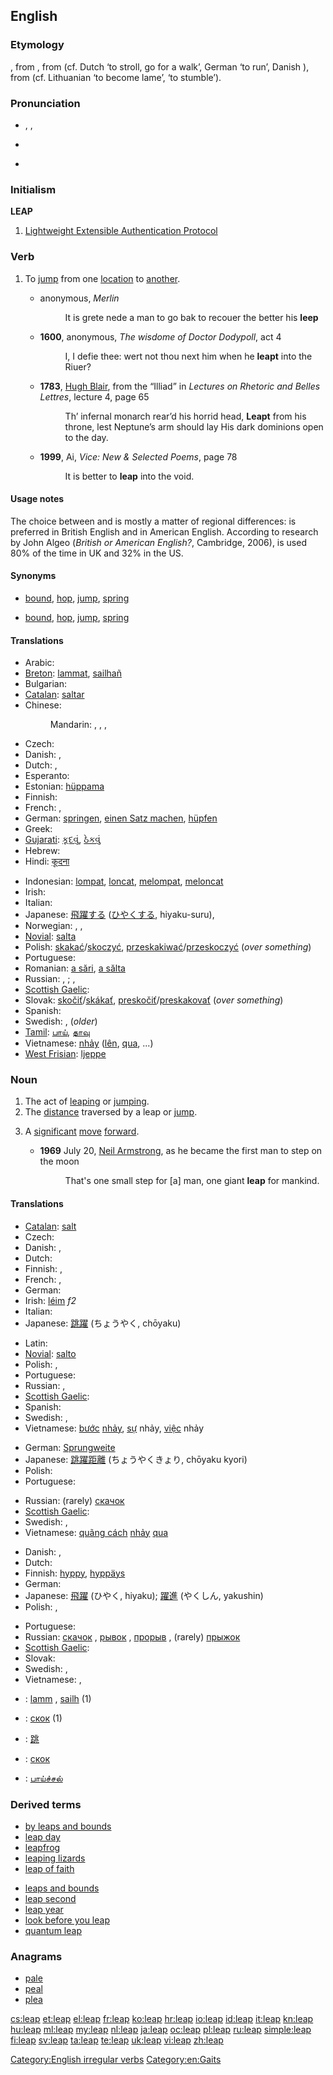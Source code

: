{{wikipedia|dab=leap}}
==English==

===Etymology===
{{etyl|enm}} {{term|lepen|lang=enm}}, from {{etyl|ang}} {{term|hleapan|hlēapan}}, from {{proto|Germanic|hlaupanan}} (cf. Dutch {{term|lopen|lang=nl}} ‘to stroll, go for a walk’, German {{term|laufen|lang=de}} ‘to run’, Danish {{term|løbe}}), from {{proto|Indo-European}} (cf. Lithuanian {{term|šlùbti|lang=lt}} ‘to become lame’, {{term|klùbti|lang=lt}} ‘to stumble’).

===Pronunciation===
* {{enPR|lēp}}, {{IPA|/liːp/}}, {{SAMPA|/li:p/}}
* {{audio|en-us-leap.ogg|Audio (US)}}

* {{rhymes|iːp}}

===Initialism===
'''LEAP'''

# [[w:Lightweight Extensible Authentication Protocol|Lightweight Extensible Authentication Protocol]]

===Verb===
{{en-verb|leaps|leaping|'''[[leaped]]''', '''[[leapt]]''', or archaically '''[[lept]]''' or '''[[lope]]'''|'''[[leaped]]''', '''[[leapt]]''', or archaically '''[[lopen]]'''}}

# {{intransitive}} To [[jump]] from one [[location]] to [[another]].
#* {{circa|1450}} anonymous, ''Merlin''
#*: It is grete nede a man to go bak to recouer the better his '''leep'''
#* '''1600''', anonymous, ''The wisdome of Doctor Dodypoll'', act 4
#*: I, I defie thee: wert not thou next him when he '''leapt''' into the Riuer?
#* '''1783''', [[w:Hugh Blair|Hugh Blair]], from the “Illiad” in ''Lectures on Rhetoric and Belles Lettres'', lecture 4, page 65
#*: Th’ infernal monarch rear’d his horrid head, '''Leapt''' from his throne, lest Neptune’s arm should lay His dark dominions open to the day.
#* '''1999''', Ai, ''Vice: New & Selected Poems'', page 78
#*: It is better to '''leap''' into the void.

====Usage notes====
The choice between {{term|leapt}} and {{term|leaped}} is mostly a matter of regional differences: {{term|leapt}} is preferred in British English and {{term|leaped}} in American English. According to research by John Algeo (''British or American English?'', Cambridge, 2006), {{term|leapt}} is used 80% of the time in UK and 32% in the US.

====Synonyms====
* {{sense|jump from one location to another}} [[bound]], [[hop]], [[jump]], [[spring]]
* {{sense|jump upwards}} [[bound]], [[hop]], [[jump]], [[spring]]

====Translations====
{{trans-top|to jump from one location to another}}
* Arabic: {{t|ar|وثب|tr=wathaba}}
* [[Breton]]: [[lammat]], [[sailhañ]]
* Bulgarian: {{t+|bg|скачам}}
* [[Catalan]]: [[saltar]]
* Chinese:
*: Mandarin: {{t-|cmn|跳躍|sc=Hani}},  {{t-|cmn|跳跃|tr=tiàoyuè|sc=Hani}},  {{t|cmn|飛躍|sc=Hani}},  {{t|cmn|飞跃|tr=fēiyuè|sc=Hani}}
* Czech: {{t|cs|přeskočit}}
* Danish: {{t-|da|springe}}, {{t+|da|hoppe}}
* Dutch: {{t+|nl|springen}}, {{t+|nl|wippen}}
* Esperanto: {{t-|eo|eksalti|xs=Esperanto}}
* Estonian: [[hüppama]]
* Finnish: {{t+|fi|loikata}}
* French: {{t+|fr|sauter}}, {{t+|fr|bondir}}
* German: [[springen]], [[einen Satz machen]], [[hüpfen]]
* Greek: {{t+|el|πάλλομαι}}
* [[Gujarati]]: [[કૂદવું]], [[ઠેકવું]]
* Hebrew: {{t-|he|קפץ}}
* Hindi: [[कूदना]]
{{trans-mid}}
* Indonesian: [[lompat]], [[loncat]], [[lompat|melompat]], [[loncat|meloncat]]
* Irish: {{t-|ga|léim|xs=Irish}}
* Italian: {{t+|it|saltare}}
* Japanese: [[飛躍]]する ([[ひやく]]する, hiyaku-suru),  {{t-|ja|跳躍する|tr=chōyaku-suru}}
* Norwegian: {{t-|no|sprang}}, {{t-|no|hopp}}, {{t+|no|hoppe}}
* [[Novial]]: [[salta]]
* Polish: [[skakać]]/[[skoczyć]], [[przeskakiwać]]/[[przeskoczyć]] (''over something'')
* Portuguese: {{t+|pt|saltar}}
* Romanian: [[a sări]], [[a sălta]]
* Russian: {{t+|ru|скакать|tr=skakát'}} {{impf}}, {{t|ru|скакнуть|tr=skaknút'}} {{pf.}}; {{t+|ru|прыгать|sc=Cyrl|tr=prýgat'}} {{impf}}, {{t|ru|прыгнуть|sc=Cyrl|tr=prýgnut'}} {{pf.}}
* [[Scottish Gaelic]]: {{t-|gd|leum|xs=Scottish Gaelic}}
* Slovak: [[skočiť]]/[[skákať]], [[preskočiť]]/[[preskakovať]] (''over something'')
* Spanish: {{t+|es|saltar}}
* Swedish: {{t|sv|hoppa}}, {{t|sv|springa}} (''older'')
* [[Tamil]]: [[பாய்]], [[தாவு]]
* Vietnamese: [[nhảy]] ([[lên]], [[qua]], ...)
* [[West Frisian]]: [[ljeppe]]
{{trans-bottom}}

===Noun===
{{en-noun}}

# The act of [[leaping]] or [[jumping]].
# The [[distance]] traversed by a leap or [[jump]].
# {{figuratively}} A [[significant]] [[move]] [[forward]].
#* '''1969''' July 20, [[w:Neil Armstrong|Neil Armstrong]], as he became the first man to step on the moon
#*: That's one small step for [a] man, one giant '''leap''' for mankind.

====Translations====
{{trans-top|the act of leaping}}
* [[Catalan]]: [[salt]]
* Czech: {{t|cs|skok|m}}
* Danish: {{t-|da|spring|n}}, {{t-|da|hop|n}}
* Dutch: {{t-|nl|sprong|m}}
* Finnish: {{t-|fi|hyppy}}, {{t-|fi|loikka}}
* French: {{t+|fr|saut|m}}, {{t+|fr|bond|m}}
* German: {{t+|de|Sprung|m}}
* Irish: [[léim]] ''f2''
* Italian: {{t+|it|salto|m}}
* Japanese: [[跳躍]] (ちょうやく, chōyaku)
{{trans-mid}}
* Latin: {{t+|la|saltus|m}}
* [[Novial]]: [[salto]]
* Polish: {{t+|pl|skok|m}}, {{t+|pl|sus|m}}
* Portuguese: {{t+|pt|salto|m}}
* Russian: {{t+|ru|скачок|m}}, {{t+|ru|прыжок|m}}
* [[Scottish Gaelic]]: {{t-|gd|leum|m|xs=Scottish Gaelic}}
* Spanish: {{t+|es|salto|m}}
* Swedish: {{t|sv|hopp|n}}, {{t|sv|språng|n}}
* Vietnamese: [[bước]] [[nhảy]], [[sự]] nhảy, [[việc]] nhảy
{{trans-bottom}}

{{trans-top|distance traversed by a leap}}
* German: [[Sprungweite]] {{f}}
* Japanese: [[跳躍距離]] (ちょうやくきょり, chōyaku kyori)
* Polish: {{t+|pl|skok|m}}
* Portuguese: {{t+|pt|salto|m}}
{{trans-mid}}
* Russian: (rarely) [[скачок]] {{m}}
* [[Scottish Gaelic]]: {{t-|gd|leum|m|xs=Scottish Gaelic}}
* Swedish: {{t|sv|hopplängd|c}}, {{t|sv|språnglängd|c}}
* Vietnamese: [[quãng cách]] [[nhảy]] [[qua]]
{{trans-bottom}}

{{trans-top|significant move forward}}
* Danish: {{t-|da|spring|n}}, {{t-|da|hop|n}}
* Dutch: {{t-|nl|sprong|m}}
* Finnish: [[hyppy]], [[hyppäys]]
* German: {{t+|de|Sprung|m}}
* Japanese: [[飛躍]] (ひやく, hiyaku); [[躍進]] (やくしん, yakushin)
* Polish: {{t+|pl|krok|m}}, {{t+|pl|skok|m}}
{{trans-mid}}
* Portuguese: {{t+|pt|salto|m}}
* Russian: [[скачок]] {{m}}, [[рывок]] {{m}}, [[прорыв]] {{m}}, (rarely) [[прыжок]] {{m}}
* [[Scottish Gaelic]]: {{t-|gd|leum|m|xs=Scottish Gaelic}}
* Slovak: {{t|sk|skok|m}}
* Swedish: {{t|sv|hopp|n}}, {{t|sv|språng|n}}
* Vietnamese: {{t+|vi|thành tích|xs=Vietnamese}}, {{t+|vi|tiến bộ|xs=Vietnamese}}
{{trans-bottom}}

{{checktrans}}

* {{ttbc|br}}: [[lamm]] {{m}}, [[sailh]] {{m}} (1)
* {{ttbc|bg}}: [[скок]] {{m}} (1)
* {{ttbc|zh}}: [[跳]]
* {{ttbc|mk}}: [[скок]]
* {{ttbc|ta}}: [[பாய்ச்சல்]]

===Derived terms===
{{top2}}
* [[by leaps and bounds]]
* [[leap day]]
* [[leapfrog]]
* [[leaping lizards]]
* [[leap of faith]]
{{mid2}}
* [[leaps and bounds]]
* [[leap second]]
* [[leap year]]
* [[look before you leap]]
* [[quantum leap]]
{{bottom}}

===Anagrams===
* [[pale#English|pale]]
* [[peal#English|peal]]
* [[plea#English|plea]]

[[Category:English irregular verbs]]
[[Category:en:Gaits]]

[[cs:leap]]
[[et:leap]]
[[el:leap]]
[[fr:leap]]
[[ko:leap]]
[[hr:leap]]
[[io:leap]]
[[id:leap]]
[[it:leap]]
[[kn:leap]]
[[hu:leap]]
[[ml:leap]]
[[my:leap]]
[[nl:leap]]
[[ja:leap]]
[[oc:leap]]
[[pl:leap]]
[[ru:leap]]
[[simple:leap]]
[[fi:leap]]
[[sv:leap]]
[[ta:leap]]
[[te:leap]]
[[uk:leap]]
[[vi:leap]]
[[zh:leap]]